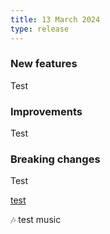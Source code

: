 ```yaml
---
title: 13 March 2024
type: release
---
```


### New features

Test

### Improvements

Test

### Breaking changes

Test

[test](/ettetet/ertet)

🎶 test music
